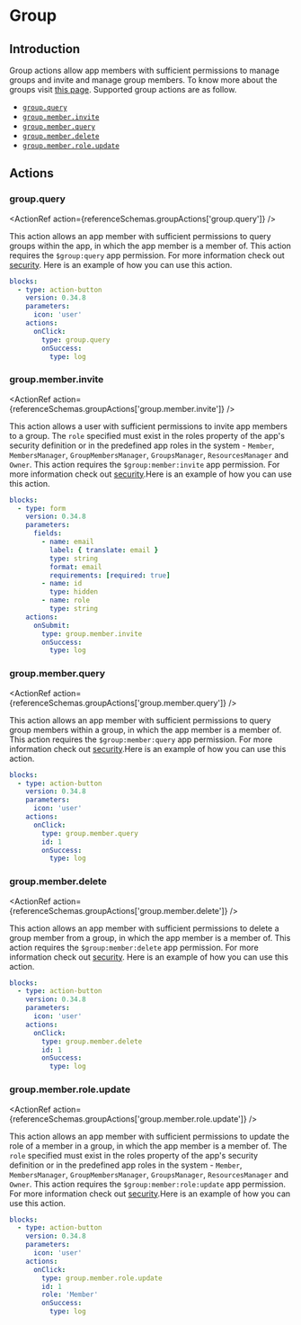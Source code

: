 
# Group

## Introduction

Group actions allow app members with sufficient permissions to manage groups and invite and manage
group members. To know more about the groups visit [this page](../app/groups.md). Supported group
actions are as follow.

- [`group.query`](#groupquery)
- [`group.member.invite`](#groupmemberinvite)
- [`group.member.query`](#groupmemberquery)
- [`group.member.delete`](#groupmemberdelete)
- [`group.member.role.update`](#groupmemberroleupdate)

## Actions

### group.query<Side name="group.query" />

<ActionRef action={referenceSchemas.groupActions['group.query']} />

This action allows an app member with sufficient permissions to query groups within the app, in
which the app member is a member of. This action requires the `$group:query` app permission. For
more information check out [security](../app/security.md#permissions). Here is an example of how you
can use this action.

```yaml validate blocks-snippet
blocks:
  - type: action-button
    version: 0.34.8
    parameters:
      icon: 'user'
    actions:
      onClick:
        type: group.query
        onSuccess:
          type: log
```

### group.member.invite<Side name="group.member.invite" />

<ActionRef action={referenceSchemas.groupActions['group.member.invite']} />

This action allows a user with sufficient permissions to invite app members to a group. The `role`
specified must exist in the roles property of the app's security definition or in the predefined app
roles in the system - `Member`, `MembersManager`, `GroupMembersManager`, `GroupsManager`,
`ResourcesManager` and `Owner`. This action requires the `$group:member:invite` app permission. For
more information check out [security](../app/security.md#permissions).Here is an example of how you
can use this action.

```yaml validate blocks-snippet
blocks:
  - type: form
    version: 0.34.8
    parameters:
      fields:
        - name: email
          label: { translate: email }
          type: string
          format: email
          requirements: [required: true]
        - name: id
          type: hidden
        - name: role
          type: string
    actions:
      onSubmit:
        type: group.member.invite
        onSuccess:
          type: log
```

### group.member.query<Side name="group.member.query" />

<ActionRef action={referenceSchemas.groupActions['group.member.query']} />

This action allows an app member with sufficient permissions to query group members within a group,
in which the app member is a member of. This action requires the `$group:member:query` app
permission. For more information check out [security](../app/security.md#permissions).Here is an
example of how you can use this action.

```yaml validate blocks-snippet
blocks:
  - type: action-button
    version: 0.34.8
    parameters:
      icon: 'user'
    actions:
      onClick:
        type: group.member.query
        id: 1
        onSuccess:
          type: log
```

### group.member.delete<Side name="group.member.delete" />

<ActionRef action={referenceSchemas.groupActions['group.member.delete']} />

This action allows an app member with sufficient permissions to delete a group member from a group,
in which the app member is a member of. This action requires the `$group:member:delete` app
permission. For more information check out [security](../app/security.md#permissions). Here is an
example of how you can use this action.

```yaml validate blocks-snippet
blocks:
  - type: action-button
    version: 0.34.8
    parameters:
      icon: 'user'
    actions:
      onClick:
        type: group.member.delete
        id: 1
        onSuccess:
          type: log
```

### group.member.role.update<Side name="group.member.role.update" />

<ActionRef action={referenceSchemas.groupActions['group.member.role.update']} />

This action allows an app member with sufficient permissions to update the role of a member in a
group, in which the app member is a member of. The `role` specified must exist in the roles property
of the app's security definition or in the predefined app roles in the system - `Member`,
`MembersManager`, `GroupMembersManager`, `GroupsManager`, `ResourcesManager` and `Owner`. This
action requires the `$group:member:role:update` app permission. For more information check out
[security](../app/security.md#permissions).Here is an example of how you can use this action.

```yaml validate blocks-snippet
blocks:
  - type: action-button
    version: 0.34.8
    parameters:
      icon: 'user'
    actions:
      onClick:
        type: group.member.role.update
        id: 1
        role: 'Member'
        onSuccess:
          type: log
```
